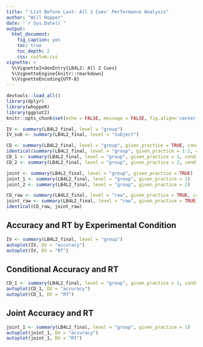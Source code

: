 ```yaml
---
title: "'List Before Last: All 2 Cues' Performance Analysis"
author: "Will Hopper"
date: "`r Sys.Date()`"
output: 
  html_document:
    fig_caption: yes
    toc: true
    toc_depth: 2
    css: custom.css
vignette: >
  %\VignetteIndexEntry{LB4L2: All 2 Cues}
  %\VignetteEngine{knitr::rmarkdown}
  %\VignetteEncoding{UTF-8}
---
```

<style>

img {
  padding: 10px;
  border-bottom: 2px solid #000;
}

</style>
```r
devtools::load_all()
library(dplyr)
library(whoppeR)
library(ggplot2)
knitr::opts_chunk$set(echo = FALSE, message = FALSE, fig.align='center', fig.width = 9)
```

```r
IV <- summary(LB4L2_final, level = "group")
IV_sub <- summary(LB4L2_final, level = "subject")

CD <- summary(LB4L2_final, level = "group", given_practice = TRUE, conditional = TRUE) 
identical(summary(LB4L2_final, level = "group", given_practice = 1:2, conditional = TRUE), CD)
CD_1 <- summary(LB4L2_final, level = "group", given_practice = 1, conditional = TRUE)
CD_2 <- summary(LB4L2_final, level = "group", given_practice = 2, conditional = TRUE)

joint <- summary(LB4L2_final, level = "group", given_practice = TRUE)
joint_1 <- summary(LB4L2_final, level = "group", given_practice = 1)
joint_2 <- summary(LB4L2_final, level = "group", given_practice = 2)

CD_raw <- summary(LB4L2_final, level = "raw", given_practice = TRUE, conditional = TRUE)
joint_raw <- summary(LB4L2_final, level = "raw", given_practice = TRUE)
identical(CD_raw, joint_raw)
```

## Accuracy and RT by Experimental Condition
```r
IV <- summary(LB4L2_final, level = "group")
autoplot(IV, DV = "accuracy")
autoplot(IV, DV = "RT")
```

## Conditional Accuracy and RT
```r
CD_1 <- summary(LB4L2_final, level = "group", given_practice = 1, conditional = TRUE)
autoplot(CD_1, DV = "accuracy")
autoplot(CD_1, DV = "RT")
```

## Joint Accuracy and RT
```r
joint_1 <- summary(LB4L2_final, level = "group", given_practice = 1)
autoplot(joint_1, DV = "accuracy")
autoplot(joint_1, DV = "RT")
```
